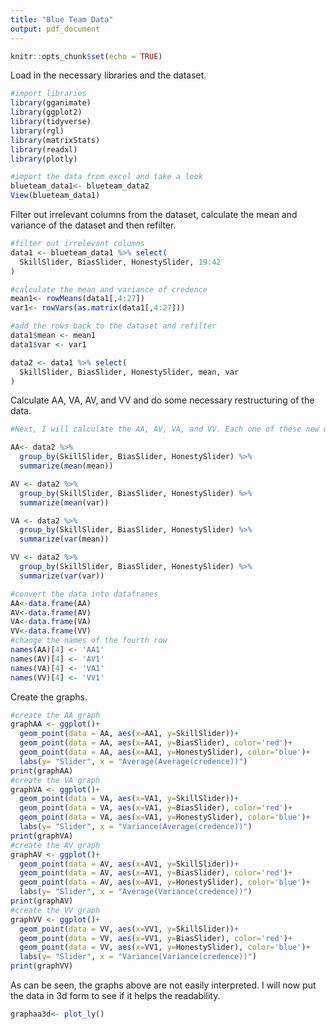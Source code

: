 ```yaml
---
title: "Blue Team Data"
output: pdf_document
---
```


```r
knitr::opts_chunk$set(echo = TRUE)
```
Load in the necessary libraries and the dataset.
```r
#import libraries
library(gganimate)
library(ggplot2)
library(tidyverse)
library(rgl)
library(matrixStats)
library(readxl)
library(plotly)

#import the data from excel and take a look
blueteam_data1<- blueteam_data2
View(blueteam_data1)
```
Filter out irrelevant columns from the dataset, calculate the mean and variance of the dataset and then refilter.
```r
#filter out irrelevant columns
data1 <- blueteam_data1 %>% select(
  SkillSlider, BiasSlider, HonestySlider, 19:42
)

#calculate the mean and variance of credence
mean1<- rowMeans(data1[,4:27])
var1<- rowVars(as.matrix(data1[,4:27]))

#add the rows back to the dataset and refilter
data1$mean <- mean1
data1$var <- var1

data2 <- data1 %>% select(
  SkillSlider, BiasSlider, HonestySlider, mean, var
)
```
Calculate AA, VA, AV, and VV and do some necessary restructuring of the data.
```r
#Next, I will calculate the AA, AV, VA, and VV. Each one of these new datasets will be a graph.

AA<- data2 %>% 
  group_by(SkillSlider, BiasSlider, HonestySlider) %>%
  summarize(mean(mean))

AV <- data2 %>% 
  group_by(SkillSlider, BiasSlider, HonestySlider) %>%
  summarize(mean(var))

VA <- data2 %>% 
  group_by(SkillSlider, BiasSlider, HonestySlider) %>%
  summarize(var(mean))

VV <- data2 %>% 
  group_by(SkillSlider, BiasSlider, HonestySlider) %>%
  summarize(var(var))

#convert the data into dataframes
AA<-data.frame(AA)
AV<-data.frame(AV)
VA<-data.frame(VA)
VV<-data.frame(VV)
#change the names of the fourth row
names(AA)[4] <- 'AA1'
names(AV)[4] <- 'AV1'
names(VA)[4] <- 'VA1'
names(VV)[4] <- 'VV1'
```
Create the graphs.
```r
#create the AA graph
graphAA <- ggplot()+
  geom_point(data = AA, aes(x=AA1, y=SkillSlider))+
  geom_point(data = AA, aes(x=AA1, y=BiasSlider), color='red')+
  geom_point(data = AA, aes(x=AA1, y=HonestySlider), color='blue')+
  labs(y= "Slider", x = "Average(Average(credence))")
print(graphAA)
#create the VA graph
graphVA <- ggplot()+
  geom_point(data = VA, aes(x=VA1, y=SkillSlider))+
  geom_point(data = VA, aes(x=VA1, y=BiasSlider), color='red')+
  geom_point(data = VA, aes(x=VA1, y=HonestySlider), color='blue')+
  labs(y= "Slider", x = "Variance(Average(credence))")
print(graphVA)
#create the AV graph
graphAV <- ggplot()+
  geom_point(data = AV, aes(x=AV1, y=SkillSlider))+
  geom_point(data = AV, aes(x=AV1, y=BiasSlider), color='red')+
  geom_point(data = AV, aes(x=AV1, y=HonestySlider), color='blue')+
  labs(y= "Slider", x = "Average(Variance(credence))")
print(graphAV)
#create the VV graph
graphVV <- ggplot()+
  geom_point(data = VV, aes(x=VV1, y=SkillSlider))+
  geom_point(data = VV, aes(x=VV1, y=BiasSlider), color='red')+
  geom_point(data = VV, aes(x=VV1, y=HonestySlider), color='blue')+
  labs(y= "Slider", x = "Variance(Variance(credence))")
print(graphVV)
```
As can be seen, the graphs above are not easily interpreted. I will now put the data in 3d form to see if it helps the readability.
```r
graphaa3d<- plot_ly()
  
```

